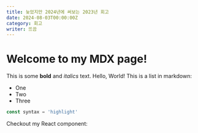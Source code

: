 ```yaml
---
title: 늦었지만 2024년에 써보는 2023년 회고
date: 2024-08-03T00:00:00Z
category: 회고
writer: 뜨끔
---
```



# Welcome to my MDX page!

This is some **bold** and _italics_ text.
<RedText>Hello, World!</RedText>
This is a list in markdown:

- One
- Two
- Three

```js title="제목입니다"
const syntax = 'highlight'
```

Checkout my React component:
